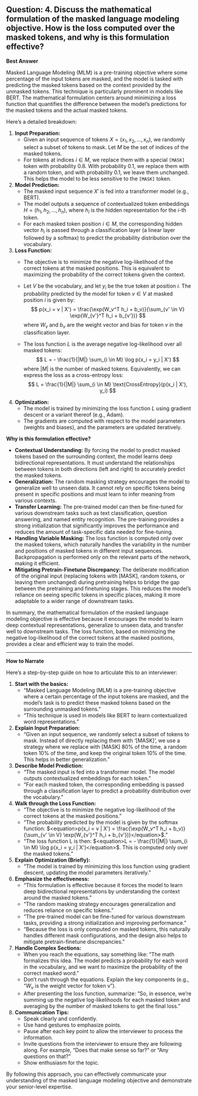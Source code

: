 ## Question: 4. Discuss the mathematical formulation of the masked language modeling objective. How is the loss computed over the masked tokens, and why is this formulation effective?

**Best Answer**

Masked Language Modeling (MLM) is a pre-training objective where some percentage of the input tokens are masked, and the model is tasked with predicting the masked tokens based on the context provided by the unmasked tokens. This technique is particularly prominent in models like BERT. The mathematical formulation centers around minimizing a loss function that quantifies the difference between the model's predictions for the masked tokens and the actual masked tokens.

Here's a detailed breakdown:

1. **Input Preparation:**
   - Given an input sequence of tokens $X = (x_1, x_2, ..., x_n)$, we randomly select a subset of tokens to mask. Let $M$ be the set of indices of the masked tokens.
   - For tokens at indices $i \in M$, we replace them with a special `[MASK]` token with probability 0.8. With probability 0.1, we replace them with a random token, and with probability 0.1, we leave them unchanged. This helps the model to be less sensitive to the `[MASK]` token.

2. **Model Prediction:**
   - The masked input sequence $X'$ is fed into a transformer model (e.g., BERT).
   - The model outputs a sequence of contextualized token embeddings $H = (h_1, h_2, ..., h_n)$, where $h_i$ is the hidden representation for the $i$-th token.
   - For each masked token position $i \in M$, the corresponding hidden vector $h_i$ is passed through a classification layer (a linear layer followed by a softmax) to predict the probability distribution over the vocabulary.

3. **Loss Function:**
   - The objective is to minimize the negative log-likelihood of the correct tokens at the masked positions. This is equivalent to maximizing the probability of the correct tokens given the context.
   - Let $V$ be the vocabulary, and let $y_i$ be the true token at position $i$. The probability predicted by the model for token $v \in V$ at masked position $i$ is given by:
     $$
     p(x_i = v | X') = \frac{\exp(W_v^T h_i + b_v)}{\sum_{v' \in V} \exp(W_{v'}^T h_i + b_{v'})}
     $$
     where $W_v$ and $b_v$ are the weight vector and bias for token $v$ in the classification layer.

   - The loss function $L$ is the average negative log-likelihood over all masked tokens:
     $$
     L = - \frac{1}{|M|} \sum_{i \in M} \log p(x_i = y_i | X')
     $$
     where $|M|$ is the number of masked tokens.  Equivalently, we can express the loss as a cross-entropy loss:
      $$
     L = \frac{1}{|M|} \sum_{i \in M}  \text{CrossEntropy}(p(x_i | X'), y_i)
     $$

4. **Optimization:**
   - The model is trained by minimizing the loss function $L$ using gradient descent or a variant thereof (e.g., Adam).
   - The gradients are computed with respect to the model parameters (weights and biases), and the parameters are updated iteratively.

**Why is this formulation effective?**

- **Contextual Understanding:** By forcing the model to predict masked tokens based on the surrounding context, the model learns deep bidirectional representations. It must understand the relationships between tokens in both directions (left and right) to accurately predict the masked tokens.
- **Generalization:** The random masking strategy encourages the model to generalize well to unseen data. It cannot rely on specific tokens being present in specific positions and must learn to infer meaning from various contexts.
- **Transfer Learning:**  The pre-trained model can then be fine-tuned for various downstream tasks such as text classification, question answering, and named entity recognition. The pre-training provides a strong initialization that significantly improves the performance and reduces the amount of task-specific data needed for fine-tuning.
- **Handling Variable Masking:** The loss function is computed only over the masked tokens, which naturally handles the variability in the number and positions of masked tokens in different input sequences. Backpropagation is performed only on the relevant parts of the network, making it efficient.
- **Mitigating Pretrain-Finetune Discrepancy:** The deliberate modification of the original input (replacing tokens with [MASK], random tokens, or leaving them unchanged) during pretraining helps to bridge the gap between the pretraining and finetuning stages. This reduces the model's reliance on seeing specific tokens in specific places, making it more adaptable to a wider range of downstream tasks.

In summary, the mathematical formulation of the masked language modeling objective is effective because it encourages the model to learn deep contextual representations, generalize to unseen data, and transfer well to downstream tasks. The loss function, based on minimizing the negative log-likelihood of the correct tokens at the masked positions, provides a clear and efficient way to train the model.

---
**How to Narrate**

Here's a step-by-step guide on how to articulate this to an interviewer:

1. **Start with the basics:**
   - "Masked Language Modeling (MLM) is a pre-training objective where a certain percentage of the input tokens are masked, and the model's task is to predict these masked tokens based on the surrounding unmasked tokens."
   - "This technique is used in models like BERT to learn contextualized word representations."

2. **Explain Input Preparation:**
   - "Given an input sequence, we randomly select a subset of tokens to mask. Instead of directly replacing them with '[MASK]', we use a strategy where we replace with [MASK] 80% of the time, a random token 10% of the time, and keep the original token 10% of the time. This helps in better generalization."

3. **Describe Model Prediction:**
   - "The masked input is fed into a transformer model. The model outputs contextualized embeddings for each token."
   - "For each masked token, the corresponding embedding is passed through a classification layer to predict a probability distribution over the vocabulary."

4. **Walk through the Loss Function:**
   - "The objective is to minimize the negative log-likelihood of the correct tokens at the masked positions."
   - "The probability predicted by the model is given by the softmax function: $<equation>p(x_i = v | X') = \frac{\exp(W_v^T h_i + b_v)}{\sum_{v' \in V} \exp(W_{v'}^T h_i + b_{v'})}</equation>$."
   - "The loss function L is then: $<equation>L = - \frac{1}{|M|} \sum_{i \in M} \log p(x_i = y_i | X')</equation>$.  This is computed only over the masked tokens."

5. **Explain Optimization (Briefly):**
   - "The model is trained by minimizing this loss function using gradient descent, updating the model parameters iteratively."

6. **Emphasize the effectiveness:**
   - "This formulation is effective because it forces the model to learn deep bidirectional representations by understanding the context around the masked tokens."
   - "The random masking strategy encourages generalization and reduces reliance on specific tokens."
   - "The pre-trained model can be fine-tuned for various downstream tasks, providing a strong initialization and improving performance."
   - "Because the loss is only computed on masked tokens, this naturally handles different mask configurations, and the design also helps to mitigate pretrain-finetune discrepancies."

7. **Handle Complex Sections:**
   - When you reach the equations, say something like: "The math formalizes this idea.  The model predicts a probability for each word in the vocabulary, and we want to maximize the probability of the correct masked word."
   - Don't rush through the equations. Explain the key components (e.g., "$W_v$ is the weight vector for token v").
   - After presenting the loss function, summarize: "So, in essence, we're summing up the negative log-likelihoods for each masked token and averaging by the number of masked tokens to get the final loss."

8. **Communication Tips:**
    - Speak clearly and confidently.
    - Use hand gestures to emphasize points.
    - Pause after each key point to allow the interviewer to process the information.
    - Invite questions from the interviewer to ensure they are following along. For example, "Does that make sense so far?" or "Any questions on that?"
    - Show enthusiasm for the topic.

By following this approach, you can effectively communicate your understanding of the masked language modeling objective and demonstrate your senior-level expertise.
